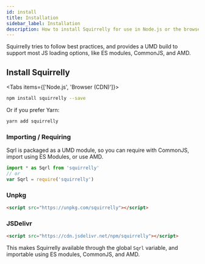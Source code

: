 ```yaml
---
id: install
title: Installation
sidebar_label: Installation
description: How to install Squirrelly for use in Node.js or the browser
---
```


Squirrelly tries to follow best practices, and provides a UMD build to support most JS loading options, like ES modules, CommonJS, and AMD.

## Install Squirrelly

<Tabs items={['Node.js', 'Browser (CDN)']}>

<Tab>

```sh
npm install squirrelly --save
```

Or if you prefer Yarn:

```sh
yarn add squirrelly
```

### Importing / Requiring

Sqrl is packaged as a UMD module, so you can require with CommonJS, import using ES Modules, or use AMD.

```js
import * as Sqrl from 'squirrelly'
// or
var Sqrl = require('squirrelly')
```

</Tab>
<Tab>

### Unpkg

```html
<script src="https://unpkg.com/squirrelly"></script>
```

### JSDelivr

```html
<script src="https://cdn.jsdelivr.net/npm/squirrelly"></script>
```

This makes Squirrelly available through the global `Sqrl` variable, and importable using ES modules, CommonJS, and AMD.

</Tab>

</Tabs>
